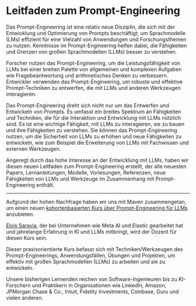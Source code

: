 # Leitfaden zum Prompt-Engineering

Das Prompt-Engineering ist eine relativ neue Disziplin, die sich mit der Entwicklung und Optimierung von Prompts beschäftigt, um Sprachmodelle (LMs) effizient für eine Vielzahl von Anwendungen und Forschungsthemen zu nutzen. Kenntnisse im Prompt-Engineering helfen dabei, die Fähigkeiten und Grenzen von großen Sprachmodellen (LLMs) besser zu verstehen.

Forscher nutzen das Prompt-Engineering, um die Leistungsfähigkeit von LLMs bei einer breiten Palette von allgemeinen und komplexen Aufgaben wie Fragebeantwortung und arithmetisches Denken zu verbessern. Entwickler verwenden das Prompt-Engineering, um robuste und effektive Prompt-Techniken zu entwerfen, die mit LLMs und anderen Werkzeugen interagieren.

Das Prompt-Engineering dreht sich nicht nur um das Entwerfen und Entwickeln von Prompts. Es umfasst ein breites Spektrum an Fähigkeiten und Techniken, die für die Interaktion und Entwicklung mit LLMs nützlich sind. Es ist eine wichtige Fähigkeit, mit LLMs zu interagieren, sie zu bauen und ihre Fähigkeiten zu verstehen. Sie können das Prompt-Engineering nutzen, um die Sicherheit von LLMs zu erhöhen und neue Fähigkeiten zu entwickeln, wie zum Beispiel die Erweiterung von LLMs mit Fachwissen und externen Werkzeugen.

Angeregt durch das hohe Interesse an der Entwicklung mit LLMs, haben wir diesen neuen Leitfaden zum Prompt-Engineering erstellt, der alle neuesten Papers, Lernanleitungen, Modelle, Vorlesungen, Referenzen, neue Fähigkeiten von LLMs und Werkzeuge im Zusammenhang mit Prompt-Engineering enthält.

---

Aufgrund der hohen Nachfrage haben wir uns mit Maven zusammengetan, um einen neuen [kohortenbasierten Kurs über Prompt-Engineering für LLMs](https://maven.com/dair-ai/prompt-engineering-llms) anzubieten.

[Elvis Saravia](https://www.linkedin.com/in/omarsar/), der bei Unternehmen wie Meta AI und Elastic gearbeitet hat und jahrelange Erfahrung in KI und LLMs mitbringt, wird der Dozent für diesen Kurs sein.

Dieser praxisorientierte Kurs befasst sich mit Techniken/Werkzeugen des Prompt-Engineerings, Anwendungsfällen, Übungen und Projekten, um effektiv mit großen Sprachmodellen (LLMs) zu arbeiten und sie zu entwickeln.

Unsere bisherigen Lernenden reichen von Software-Ingenieuren bis zu KI-Forschern und Praktikern in Organisationen wie LinkedIn, Amazon, JPMorgan Chase & Co., Intuit, Fidelity Investments, Coinbase, Guru und vielen anderen.

